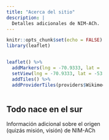 ```yaml
---
title: "Acerca del sitio"
description: |
  Detalles adicionales de NIM-ACh.
---
```


```r
knitr::opts_chunk$set(echo = FALSE)
library(leaflet)
```

<div class="l-page">
<div class="row">
  <div class="column" style="width: 50%;">
```r
leaflet() %>% 
  addMarkers(lng = -70.9333, lat = -53.1667) %>% 
  setView(lng = -70.9333, lat = -53.1667, zoom = 6) %>% 
  addTiles() %>% 
  addProviderTiles(providers$Wikimedia)
```
  </div>
  <div class="column" style="width: 50%;">
## Todo nace en el sur

Información adicional sobre el origen (quizás misión, visión) de NIM-ACh
  </div>
</div>
</div>

